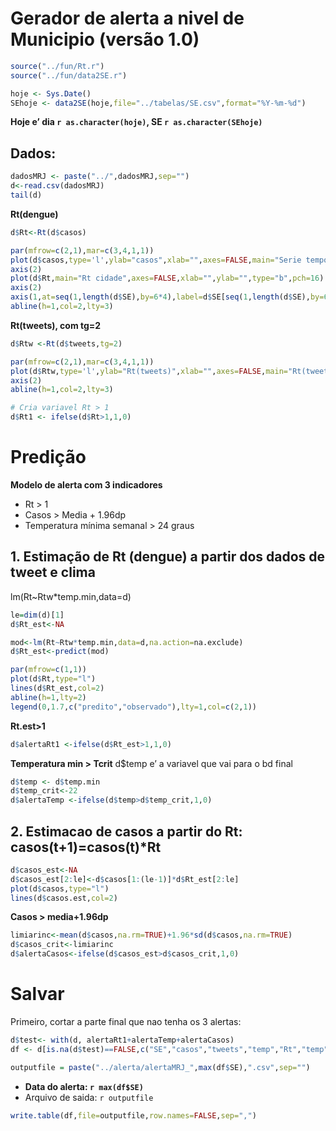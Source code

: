 Gerador de alerta a nivel de Municipio (versão 1.0)
===================================================

```r
source("../fun/Rt.r")
source("../fun/data2SE.r")
```


```r
hoje <- Sys.Date()
SEhoje <- data2SE(hoje,file="../tabelas/SE.csv",format="%Y-%m-%d")
```

**Hoje e' dia `r as.character(hoje)`, SE `r as.character(SEhoje)`**

Dados:
------

```r
dadosMRJ <- paste("../",dadosMRJ,sep="")
d<-read.csv(dadosMRJ)
tail(d)
```


**Rt(dengue)**
```r
d$Rt<-Rt(d$casos)
```

```r
par(mfrow=c(2,1),mar=c(3,4,1,1))
plot(d$casos,type='l',ylab="casos",xlab="",axes=FALSE,main="Serie temporal de casos")
axis(2)
plot(d$Rt,main="Rt cidade",axes=FALSE,xlab="",ylab="",type="b",pch=16)
axis(2)
axis(1,at=seq(1,length(d$SE),by=6*4),label=d$SE[seq(1,length(d$SE),by=6*4)],las=2,cex.axis=0.7)
abline(h=1,col=2,lty=3)
```

**Rt(tweets), com tg=2**
```r
d$Rtw <-Rt(d$tweets,tg=2)
```

```r
par(mfrow=c(2,1),mar=c(3,4,1,1))
plot(d$Rtw,type='l',ylab="Rt(tweets)",xlab="",axes=FALSE,main="Rt(tweets)")
axis(2)
abline(h=1,col=2,lty=3)
```

```r
# Cria variavel Rt > 1
d$Rt1 <- ifelse(d$Rt>1,1,0)
```


Predição
========

**Modelo de alerta com 3 indicadores**

- Rt > 1 
- Casos > Media + 1.96dp
- Temperatura mínima semanal > 24 graus  

1. Estimação de Rt (dengue) a partir dos dados de tweet e clima
----------------------------------------------------------------------------------------
lm(Rt~Rtw*temp.min,data=d)

```r
le=dim(d)[1]
d$Rt_est<-NA

mod<-lm(Rt~Rtw*temp.min,data=d,na.action=na.exclude)
d$Rt_est<-predict(mod)

par(mfrow=c(1,1))
plot(d$Rt,type="l")
lines(d$Rt_est,col=2)
abline(h=1,lty=2)
legend(0,1.7,c("predito","observado"),lty=1,col=c(2,1))
```

**Rt.est>1**
```r
d$alertaRt1 <-ifelse(d$Rt_est>1,1,0)
```

**Temperatura min > Tcrit** 
d$temp e' a variavel que vai para o bd final

```r
d$temp <- d$temp.min 
d$temp_crit<-22
d$alertaTemp <-ifelse(d$temp>d$temp_crit,1,0)
```

2. Estimacao de casos a partir do Rt: casos(t+1)=casos(t)*Rt
-------------------------------------------------------------

```r
d$casos_est<-NA
d$casos_est[2:le]<-d$casos[1:(le-1)]*d$Rt_est[2:le]
plot(d$casos,type="l")
lines(d$casos.est,col=2)
```

**Casos > media+1.96dp**

```r
limiarinc<-mean(d$casos,na.rm=TRUE)+1.96*sd(d$casos,na.rm=TRUE)
d$casos_crit<-limiarinc
d$alertaCasos<-ifelse(d$casos_est>d$casos_crit,1,0)
```


Salvar
======

Primeiro, cortar a parte final que nao tenha os 3 alertas:

```r
d$test<- with(d, alertaRt1+alertaTemp+alertaCasos)
df <- d[is.na(d$test)==FALSE,c("SE","casos","tweets","temp","Rt","temp","temp_crit","casos_crit","alertaRt1","alertaTemp","alertaCasos")]
```

```r
outputfile = paste("../alerta/alertaMRJ_",max(df$SE),".csv",sep="")
```

- **Data do alerta: `r max(df$SE)`**
- Arquivo de saida: `r outputfile`  

```r
write.table(df,file=outputfile,row.names=FALSE,sep=",")
```
